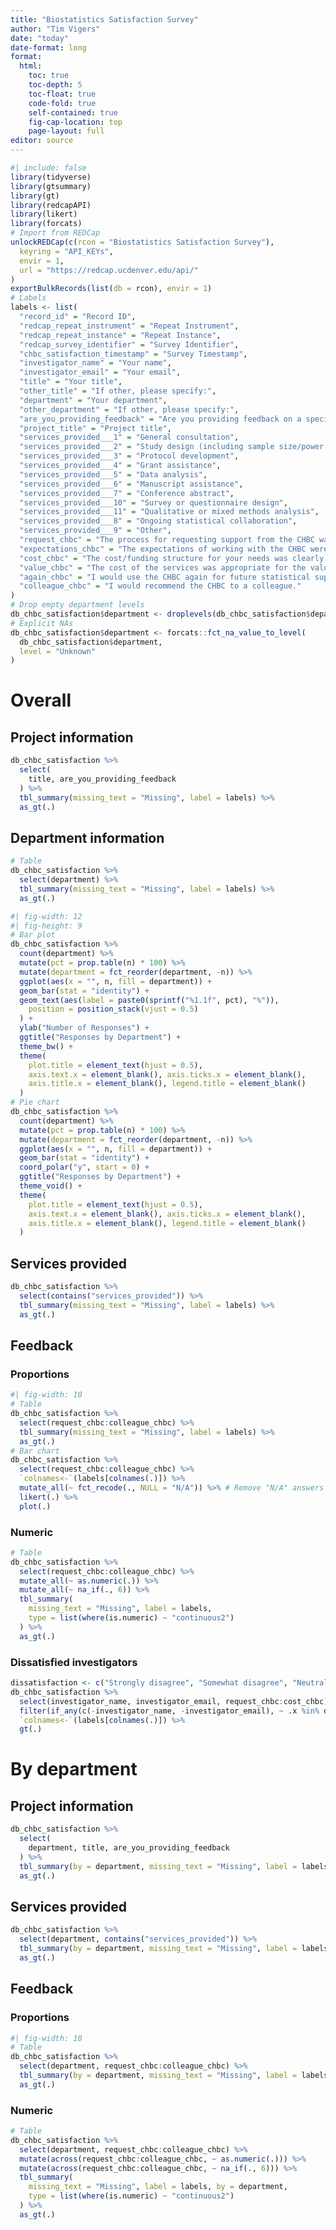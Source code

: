 ```yaml
---
title: "Biostatistics Satisfaction Survey"
author: "Tim Vigers"
date: "today"
date-format: long
format:
  html:
    toc: true
    toc-depth: 5
    toc-float: true
    code-fold: true
    self-contained: true
    fig-cap-location: top
    page-layout: full
editor: source
---
```


```r
#| include: false
library(tidyverse)
library(gtsummary)
library(gt)
library(redcapAPI)
library(likert)
library(forcats)
# Import from REDCap
unlockREDCap(c(rcon = "Biostatistics Satisfaction Survey"),
  keyring = "API_KEYs",
  envir = 1,
  url = "https://redcap.ucdenver.edu/api/"
)
exportBulkRecords(list(db = rcon), envir = 1)
# Labels
labels <- list(
  "record_id" = "Record ID",
  "redcap_repeat_instrument" = "Repeat Instrument",
  "redcap_repeat_instance" = "Repeat Instance",
  "redcap_survey_identifier" = "Survey Identifier",
  "chbc_satisfaction_timestamp" = "Survey Timestamp",
  "investigator_name" = "Your name",
  "investigator_email" = "Your email",
  "title" = "Your title",
  "other_title" = "If other, please specify:",
  "department" = "Your department",
  "other_department" = "If other, please specify:",
  "are_you_providing_feedback" = "Are you providing feedback on a specific project or multiple projects/an ongoing collaboration?",
  "project_title" = "Project title",
  "services_provided___1" = "General consultation",
  "services_provided___2" = "Study design (including sample size/power calculation)",
  "services_provided___3" = "Protocol development",
  "services_provided___4" = "Grant assistance",
  "services_provided___5" = "Data analysis",
  "services_provided___6" = "Manuscript assistance",
  "services_provided___7" = "Conference abstract",
  "services_provided___10" = "Survey or questionnaire design",
  "services_provided___11" = "Qualitative or mixed methods analysis",
  "services_provided___8" = "Ongoing statistical collaboration",
  "services_provided___9" = "Other",
  "request_chbc" = "The process for requesting support from the CHBC was straightforward",
  "expectations_chbc" = "The expectations of working with the CHBC were clearly explained.",
  "cost_chbc" = "The cost/funding structure for your needs was clearly explained.",
  "value_chbc" = "The cost of the services was appropriate for the value of work received.",
  "again_chbc" = "I would use the CHBC again for future statistical support.",
  "colleague_chbc" = "I would recommend the CHBC to a colleague."
)
# Drop empty department levels
db_chbc_satisfaction$department <- droplevels(db_chbc_satisfaction$department)
# Explicit NAs
db_chbc_satisfaction$department <- forcats::fct_na_value_to_level(
  db_chbc_satisfaction$department,
  level = "Unknown"
)
```

# Overall

## Project information

```r
db_chbc_satisfaction %>%
  select(
    title, are_you_providing_feedback
  ) %>%
  tbl_summary(missing_text = "Missing", label = labels) %>%
  as_gt(.)
```

## Department information

```r
# Table
db_chbc_satisfaction %>%
  select(department) %>%
  tbl_summary(missing_text = "Missing", label = labels) %>%
  as_gt(.)
```

```r
#| fig-width: 12
#| fig-height: 9
# Bar plot
db_chbc_satisfaction %>%
  count(department) %>%
  mutate(pct = prop.table(n) * 100) %>%
  mutate(department = fct_reorder(department, -n)) %>%
  ggplot(aes(x = "", n, fill = department)) +
  geom_bar(stat = "identity") +
  geom_text(aes(label = paste0(sprintf("%1.1f", pct), "%")),
    position = position_stack(vjust = 0.5)
  ) +
  ylab("Number of Responses") +
  ggtitle("Responses by Department") +
  theme_bw() +
  theme(
    plot.title = element_text(hjust = 0.5),
    axis.text.x = element_blank(), axis.ticks.x = element_blank(),
    axis.title.x = element_blank(), legend.title = element_blank()
  )
# Pie chart
db_chbc_satisfaction %>%
  count(department) %>%
  mutate(pct = prop.table(n) * 100) %>%
  mutate(department = fct_reorder(department, -n)) %>%
  ggplot(aes(x = "", n, fill = department)) +
  geom_bar(stat = "identity") +
  coord_polar("y", start = 0) +
  ggtitle("Responses by Department") +
  theme_void() +
  theme(
    plot.title = element_text(hjust = 0.5),
    axis.text.x = element_blank(), axis.ticks.x = element_blank(),
    axis.title.x = element_blank(), legend.title = element_blank()
  )
```

## Services provided

```r
db_chbc_satisfaction %>%
  select(contains("services_provided")) %>%
  tbl_summary(missing_text = "Missing", label = labels) %>%
  as_gt(.)
```

## Feedback

### Proportions

```r
#| fig-width: 10
# Table
db_chbc_satisfaction %>%
  select(request_chbc:colleague_chbc) %>%
  tbl_summary(missing_text = "Missing", label = labels) %>%
  as_gt(.)
# Bar chart
db_chbc_satisfaction %>%
  select(request_chbc:colleague_chbc) %>%
  `colnames<-`(labels[colnames(.)]) %>%
  mutate_all(~ fct_recode(., NULL = "N/A")) %>% # Remove "N/A" answers
  likert(.) %>%
  plot(.)
```

### Numeric

```r
# Table
db_chbc_satisfaction %>%
  select(request_chbc:colleague_chbc) %>%
  mutate_all(~ as.numeric(.)) %>%
  mutate_all(~ na_if(., 6)) %>%
  tbl_summary(
    missing_text = "Missing", label = labels,
    type = list(where(is.numeric) ~ "continuous2")
  ) %>%
  as_gt(.)
```

### Dissatisfied investigators

```r
dissatisfaction <- c("Strongly disagree", "Somewhat disagree", "Neutral")
db_chbc_satisfaction %>%
  select(investigator_name, investigator_email, request_chbc:cost_chbc) %>%
  filter(if_any(c(-investigator_name, -investigator_email), ~ .x %in% dissatisfaction)) %>%
  `colnames<-`(labels[colnames(.)]) %>%
  gt(.)
```

# By department

## Project information

```r
db_chbc_satisfaction %>%
  select(
    department, title, are_you_providing_feedback
  ) %>%
  tbl_summary(by = department, missing_text = "Missing", label = labels) %>%
  as_gt(.)
```

## Services provided

```r
db_chbc_satisfaction %>%
  select(department, contains("services_provided")) %>%
  tbl_summary(by = department, missing_text = "Missing", label = labels) %>%
  as_gt(.)
```

## Feedback

### Proportions

```r
#| fig-width: 10
# Table
db_chbc_satisfaction %>%
  select(department, request_chbc:colleague_chbc) %>%
  tbl_summary(by = department, missing_text = "Missing", label = labels) %>%
  as_gt(.)
```

### Numeric

```r
# Table
db_chbc_satisfaction %>%
  select(department, request_chbc:colleague_chbc) %>%
  mutate(across(request_chbc:colleague_chbc, ~ as.numeric(.))) %>%
  mutate(across(request_chbc:colleague_chbc, ~ na_if(., 6))) %>%
  tbl_summary(
    missing_text = "Missing", label = labels, by = department,
    type = list(where(is.numeric) ~ "continuous2")
  ) %>%
  as_gt(.)
```
